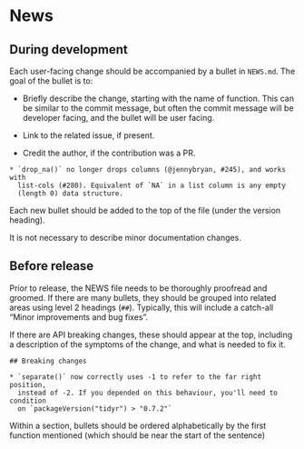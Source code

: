 # News

## During development

Each user-facing change should be accompanied by a bullet in `NEWS.md`. The goal of the bullet is to:

* Briefly describe the change, starting with the name of function. This can be
  similar to the commit message, but often the commit message will be developer 
  facing, and the bullet will be user facing.

* Link to the related issue, if present.

* Credit the author, if the contribution was a PR.

```
* `drop_na()` no longer drops columns (@jennybryan, #245), and works with 
  list-cols (#280). Equivalent of `NA` in a list column is any empty 
  (length 0) data structure.
```

Each new bullet should be added to the top of the file (under the version heading).

It is not necessary to describe minor documentation changes.

## Before release

Prior to release, the NEWS file needs to be thoroughly proofread and groomed. If there are many bullets, they should be grouped into related areas using level 2 headings (`##`). Typically, this will include a catch-all "Minor improvements and bug fixes". 

If there are API breaking changes, these should appear at the top, including a description of the symptoms of the change, and what is needed to fix it.

```
## Breaking changes

* `separate()` now correctly uses -1 to refer to the far right position, 
  instead of -2. If you depended on this behaviour, you'll need to condition
  on `packageVersion("tidyr") > "0.7.2"`
```

Within a section, bullets should be ordered alphabetically by the first function mentioned (which should be near the start of the sentence)
